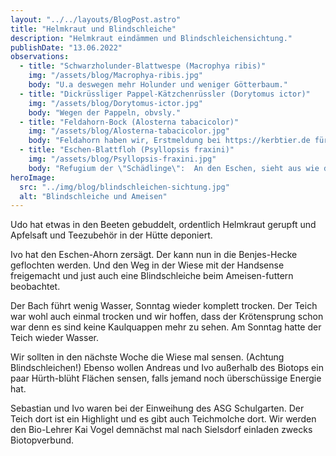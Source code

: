 ```yaml
---
layout: "../../layouts/BlogPost.astro"
title: "Helmkraut und Blindschleiche"
description: "Helmkraut eindämmen und Blindschleichensichtung."
publishDate: "13.06.2022"
observations:
  - title: "Schwarzholunder-Blattwespe (Macrophya ribis)"
    img: "/assets/blog/Macrophya-ribis.jpg"
    body: "U.a deswegen mehr Holunder und weniger Götterbaum."
  - title: "Dickrüssliger Pappel-Kätzchenrüssler (Dorytomus ictor)"
    img: "/assets/blog/Dorytomus-ictor.jpg"
    body: "Wegen der Pappeln, obvsly."
  - title: "Feldahorn-Bock (Alosterna tabacicolor)"
    img: "/assets/blog/Alosterna-tabacicolor.jpg"
    body: "Feldahorn haben wir, Erstmeldung bei https://kerbtier.de für MTB 5007 Köln 😎."
  - title: "Eschen-Blattfloh (Psyllopsis fraxini)"
    img: "/assets/blog/Psyllopsis-fraxini.jpg"
    body: "Refugium der \"Schädlinge\":  An den Eschen, sieht aus wie die Kräuselkrankheit."
heroImage:
  src: "../img/blog/blindschleichen-sichtung.jpg"
  alt: "Blindschleiche und Ameisen"
---
```



Udo hat etwas in den Beeten gebuddelt, ordentlich Helmkraut gerupft und Apfelsaft und Teezubehör in der Hütte deponiert.

Ivo hat den Eschen-Ahorn zersägt. Der kann nun in die Benjes-Hecke geflochten werden.
Und den Weg in der Wiese mit der Handsense freigemacht und just auch eine Blindschleiche beim Ameisen-futtern beobachtet.

Der Bach führt wenig Wasser, Sonntag wieder komplett trocken.
Der Teich war wohl auch einmal trocken und wir hoffen, dass der Krötensprung schon war denn es sind keine Kaulquappen mehr zu sehen.
Am Sonntag hatte der Teich wieder Wasser.

Wir sollten in den nächste Woche die Wiese mal sensen. (Achtung Blindschleichen!)
Ebenso wollen Andreas und Ivo außerhalb des Biotops ein paar Hürth-blüht Flächen sensen, falls jemand noch überschüssige Energie hat.

Sebastian und Ivo waren bei der Einweihung des ASG Schulgarten.
Der Teich dort ist ein Highlight und es gibt auch Teichmolche dort.
Wir werden den Bio-Lehrer Kai Vogel demnächst mal nach Sielsdorf einladen zwecks Biotopverbund.

<Cards observations={frontmatter.observations} />
